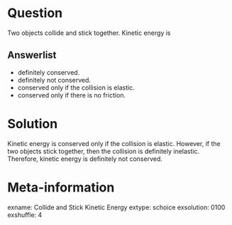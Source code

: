 Question
========
Two objects collide and stick together. Kinetic energy is

Answerlist
----------
* definitely conserved.
* definitely not conserved.
* conserved only if the collision is elastic.
* conserved only if there is no friction.

Solution
========
Kinetic energy is conserved only if the collision is elastic. However, if the two
objects stick together, then the collision is definitely inelastic. Therefore,
kinetic energy is definitely not conserved.

Meta-information
================
exname: Collide and Stick Kinetic Energy
extype: schoice
exsolution: 0100
exshuffle: 4
